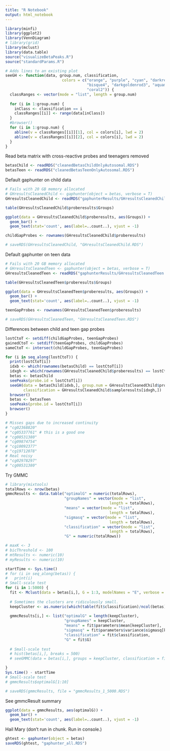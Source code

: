 ```yaml
---
title: "R Notebook"
output: html_notebook
---
```


```r
library(minfi)
library(ggplot2)
library(VennDiagram)
# library(grid)
library(mclust)
library(data.table)
source("visualizeBetaPeaks.R")
source("standardParams.R")

# Adds lines to an existing plot
seeGH <- function(data, group.num, classification, 
                         colors = c("orange", "purple", "cyan", "darkred",
                                    "bisque4", "darkgoldenrod3", "aquamarine4",
                                    "coral2")) {
  classRanges <- vector(mode = "list", length = group.num)
  
  for (i in 1:group.num) {
    inClass <- classification == i
    classRanges[[i]] <- range(data[inClass])
  }
  #browser()
  for (i in 1:group.num) {
    abline(v = classRanges[[i]][1], col = colors[i], lwd = 2)
    abline(v = classRanges[[i]][2], col = colors[i], lwd = 2)
  }
}
```
Read beta matrix with cross-reactive probes and teenagers removed
```r
betasChild <- readRDS("cleanedBetasChildOnlyAutosomal.RDS")
betasTeen <- readRDS("cleanedBetasTeenOnlyAutosomal.RDS")
```
Default gaphunter on child data
```r
# Fails with 20 GB memory allocated
# GHresultsCleanedChild <- gaphunter(object = betas, verbose = T)
GHresultsCleanedChild <- readRDS("gaphunterResults/GHresultsCleanedChild.RDS")

table(GHresultsCleanedChild$proberesults$Groups)

ggplot(data = GHresultsCleanedChild$proberesults, aes(Groups)) +
  geom_bar() +
  geom_text(stat='count', aes(label=..count..), vjust = -1)

childGapProbes <- rownames(GHresultsCleanedChild$proberesults)

# saveRDS(GHresultsCleanedChild, "GHresultsCleanedChild.RDS")

```
Default gaphunter on teen data
```r
# Fails with 20 GB memory allocated
# GHresultsCleanedTeen <- gaphunter(object = betas, verbose = T)
GHresultsCleanedTeen <- readRDS("gaphunterResults/GHresultsCleanedTeen.RDS")

table(GHresultsCleanedTeen$proberesults$Groups)

ggplot(data = GHresultsCleanedTeen$proberesults, aes(Groups)) +
  geom_bar() +
  geom_text(stat='count', aes(label=..count..), vjust = -1)

teenGapProbes <- rownames(GHresultsCleanedTeen$proberesults)

# saveRDS(GHresultsCleanedTeen, "GHresultsCleanedTeen.RDS")

```
Differences between child and teen gap probes
```r
lostCtoT <- setdiff(childGapProbes, teenGapProbes)
gainedCtoT <- setdiff(teenGapProbes, childGapProbes)
sameCtoT <- intersect(childGapProbes, teenGapProbes)

for (i in seq_along(lostCtoT)) {
  print(lostCtoT[i])
  idxb <- which(rownames(betasChild) == lostCtoT[i])
  idxgh <- which(rownames(GHresultsCleanedChild$proberesults) == lostCtoT[i])
  betas <- betasChild
  seePeaks(probe.id = lostCtoT[i])
  seeGH(data = betasChild[idxb,], group.num = GHresultsCleanedChild$proberesults$Groups[idxgh], 
        classification = GHresultsCleanedChild$sampleresults[idxgh,])
  browser()
  betas <- betasTeen
  seePeaks(probe.id = lostCtoT[i])
  browser()
}

# Misses gaps due to increased continuity
# "cg02368820"
# "cg05337761" # this is a good one
# "cg08531380"
# "cg09874754"
# "cg10092377"
# "cg19712078"
# Real noisy
# "cg02978297"
# "cg08531380"
```
Try GMMC
```r
# library(mixtools)
totalRows <- nrow(betas)
gmmcResults <- data.table("optimalG" = numeric(totalRows), 
                          "groupNames" = vector(mode = "list", 
                                              length = totalRows),
                          "means" = vector(mode = "list", 
                                              length = totalRows),
                          "sigmasq" = vector(mode = "list", 
                                              length = totalRows),
                          "classification" = vector(mode = "list", 
                                              length = totalRows),
                          "G" = numeric(totalRows))
```

```r

# maxK <- 3
# bicThreshold <- 100
# mtResults <- numeric(10)
# myResults <- numeric(10)

startTime <- Sys.time()
# for (i in seq_along(betas)) {
#   print(i)
# Small-scale test
for (i in 1:5000) {
  fit <- Mclust(data = betas[i,], G = 1:3, modelNames = "E", verbose = F)
  
  # Sometimes the clusters are ridiculously small.
  keepCluster <- as.numeric(which(table(fit$classification)/ncol(betas) > proportionSample))
  
  gmmcResults[i,] <- list("optimalG" = length(keepCluster),
                          "groupNames" = keepCluster,
                          "means" = fit$parameters$mean[keepCluster],
                          "sigmasq" = fit$parameters$variance$sigmasq[keepCluster],
                          "classification" = fit$classification,
                          "G" = fit$G)
  
  # Small-scale test
  # hist(betas[i,], breaks = 500)
  # seeGMMC(data = betas[i,], groups = keepCluster, classification = fit$classification)

}
Sys.time() - startTime
# Small-scale test
# gmmcResults$optimalG[1:10]

# saveRDS(gmmcResults, file = "gmmcResults_1_5000.RDS")
```
See gmmcResult summary
```r
ggplot(data = gmmcResults, aes(optimalG)) +
  geom_bar() +
  geom_text(stat='count', aes(label=..count..), vjust = -1)
```

Hail Mary (don't run in chunk. Run in console.)
```r
ghtest <- gaphunter(object = betas)
saveRDS(ghtest, "gaphunter_all.RDS")
```